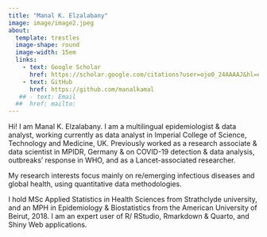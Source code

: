 ```yaml
---
title: "Manal K. Elzalabany"
image: image/image2.jpeg
about: 
  template: trestles
  image-shape: round
  image-width: 15em
  links:
    - text: Google Scholar
      href: https://scholar.google.com/citations?user=ojo0_24AAAAJ&hl=en
    - text: GitHub
      href: https://github.com/manalkamal
   ## - text: Email
  ##  href: mailto:
---
```


Hi! I am Manal K. Elzalabany. I am a multilingual epidemiologist & data analyst, working currently as data analyst in Imperial College of Science, Technology and Medicine, UK. Previously worked as a research associate & data scientist in MPIDR, Germany & on COVID-19 detection & data analysis, outbreaks' response in WHO, and as a Lancet-associated researcher.

My research interests focus mainly on re/emerging infectious diseases and global health, using quantitative data methodologies.

I hold MSc Applied Statistics in Health Sciences from Strathclyde university, and an MPH in Epidemiology & Biostatistics from the American University of Beirut, 2018. I am an expert user of R/ RStudio, Rmarkdown & Quarto, and Shiny Web applications.
